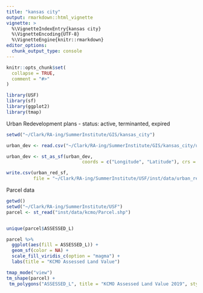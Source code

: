 ```yaml
---
title: "kansas city"
output: rmarkdown::html_vignette
vignette: >
  %\VignetteIndexEntry{kansas city}
  %\VignetteEncoding{UTF-8}
  %\VignetteEngine{knitr::rmarkdown}
editor_options: 
  chunk_output_type: console
---
```


```r
knitr::opts_chunk$set(
  collapse = TRUE,
  comment = "#>"
)
```

```r
library(USF)
library(sf)
library(ggplot2)
library(tmap)
```


Urban Redevelopment plans - status: active, terminanted, expired
```r
setwd("~/Clark/RA-ing/SummerInstitute/GIS/kansas_city")

urban_dev <- read.csv("~/Clark/RA-ing/SummerInstitute/GIS/kansas_city/urban_redevelopment.csv")

urban_dev <- st_as_sf(urban_dev, 
                            coords = c("Longitude", "Latitude"), crs = 4269)

write.csv(urban_red_sf,
          file = "~/Clark/RA-ing/SummerInstitute/USF/inst/data/urban_red_sf.csv")

```

Parcel data

```r
getwd()
setwd("~/Clark/RA-ing/SummerInstitute/USF")
parcel <- st_read("inst/data/kcmo/Parcel.shp")


unique(parcel$ASSESSED_L)

parcel %>%
  ggplot(aes(fill = ASSESSED_L)) + 
  geom_sf(color = NA) + 
  scale_fill_viridis_c(option = "magma") +
  labs(title = "KCMO Assessed Land Value")

tmap_mode("view")
tm_shape(parcel) + 
 tm_polygons("ASSESSED_L", title = "KCMO Assessed Land Value 2019", style = "jenks", palette = "viridis")
```

